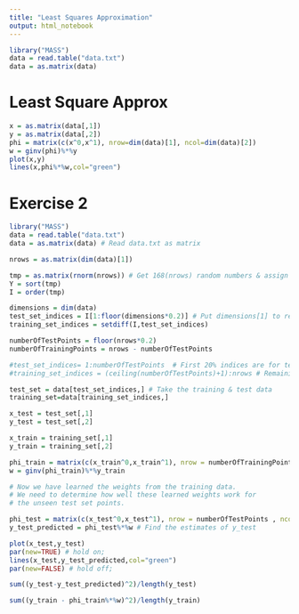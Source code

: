```yaml
---
title: "Least Squares Approximation"
output: html_notebook
---
```




```r
library("MASS")
data = read.table("data.txt")
data = as.matrix(data)
```

# Least Square Approx
```r
x = as.matrix(data[,1])
y = as.matrix(data[,2])
phi = matrix(c(x^0,x^1), nrow=dim(data)[1], ncol=dim(data)[2])
w = ginv(phi)%*%y
plot(x,y)
lines(x,phi%*%w,col="green")
```

# Exercise 2
```r
library("MASS")
data = read.table("data.txt")
data = as.matrix(data) # Read data.txt as matrix

nrows = as.matrix(dim(data)[1]) 

tmp = as.matrix(rnorm(nrows)) # Get 168(nrows) random numbers & assign it to tmp
Y = sort(tmp) 
I = order(tmp)

dimensions = dim(data)
test_set_indices = I[1:floor(dimensions*0.2)] # Put dimensions[1] to remove the warning
training_set_indices = setdiff(I,test_set_indices)

numberOfTestPoints = floor(nrows*0.2)
numberOfTrainingPoints = nrows - numberOfTestPoints

#test_set_indices= 1:numberOfTestPoints  # First 20% indices are for testing
#training_set_indices = (ceiling(numberOfTestPoints)+1):nrows # Remaining 80% indices are for training

test_set = data[test_set_indices,] # Take the training & test data
training_set=data[training_set_indices,]

x_test = test_set[,1]
y_test = test_set[,2]

x_train = training_set[,1]
y_train = training_set[,2]

phi_train = matrix(c(x_train^0,x_train^1), nrow = numberOfTrainingPoints , ncol = 2) # Do the regression
w = ginv(phi_train)%*%y_train

# Now we have learned the weights from the training data.
# We need to determine how well these learned weights work for
# the unseen test set points.

phi_test = matrix(c(x_test^0,x_test^1), nrow = numberOfTestPoints , ncol = 2) 
y_test_predicted = phi_test%*%w # Find the estimates of y_test

plot(x_test,y_test)
par(new=TRUE) # hold on;
lines(x_test,y_test_predicted,col="green")
par(new=FALSE) # hold off;

sum((y_test-y_test_predicted)^2)/length(y_test)

sum((y_train - phi_train%*%w)^2)/length(y_train)

```